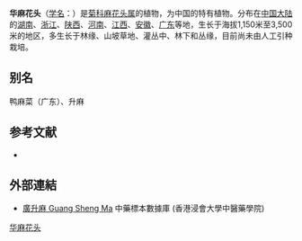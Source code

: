 {{Speciesbox
| name = 华麻花头
| status = 
| status_system = 
| image =
| genus = Serratula
| species = chinensis
| authority = S. Moore
}}

'''华麻花头'''（[[学名|学名]]：{{lang|la|''Serratula chinensis''}}）是[[菊科|菊科]][[麻花头属|麻花头属]]的植物，为中国的特有植物。分布在[[中国大陆|中国大陆]]的[[湖南|湖南]]、[[浙江|浙江]]、[[陕西|陕西]]、[[河南|河南]]、[[江西|江西]]、[[安徽|安徽]]、[[广东|广东]]等地，生长于海拔1,150米至3,500米的地区，多生长于林缘、山坡草地、灌丛中、林下和丛缘，目前尚未由人工引种栽培。

== 别名 ==
鸭麻菜（广东）、升麻

== 参考文献 ==
<div class="references-small">
* {{cite web| url =http://www.bioinfo.cn/db05/KmzwSpecies.php?action=view&id=5290| title =华麻花头| work =《中国高等植物数据库全库》| publisher =中国科学院微生物研究所| author =昆明植物研究所| accessdate =2009-02-25| deadurl =yes| archiveurl =https://web.archive.org/web/20160305031553/http://www.bioinfo.cn/db05/KmzwSpecies.php?action=view&id=5290| archivedate =2016-03-05}}
</div>
{{Taxonbar|from=Q10906008}}

== 外部連結 ==
* [http://libproject.hkbu.edu.hk/was40/detail?channelid=44273&searchword=herb_id=D00712 廣升麻 Guang Sheng Ma]{{Wayback|url=http://libproject.hkbu.edu.hk/was40/detail?channelid=44273&searchword=herb_id=D00712 |date=20141009083217 }} 中藥標本數據庫 (香港浸會大學中醫藥學院) {{zh-hant}}{{en}}

[[Category:麻花头属|华麻花头]]


{{植物小作品}}